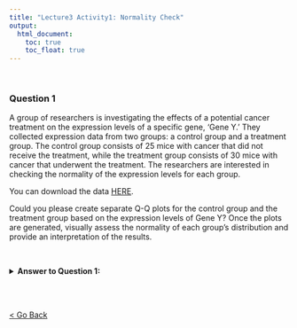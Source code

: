 ```yaml
---
title: "Lecture3 Activity1: Normality Check"
output:
  html_document: 
    toc: true
    toc_float: true
---
```

<br>

### Question 1

A group of researchers is investigating the effects of a potential cancer treatment on the expression levels of a specific gene, 'Gene Y.' They collected expression data from two groups: a control group and a treatment group. The control group consists of 25 mice with cancer that did not receive the treatment, while the treatment group consists of 30 mice with cancer that underwent the treatment. The researchers are interested in checking the normality of the expression levels for each group.

You can download the data [HERE](files/lec3/geneY.pzfx).

Could you please create separate Q-Q plots for the control group and the treatment group based on the expression levels of Gene Y? Once the plots are generated, visually assess the normality of each group's distribution and provide an interpretation of the results.

<br>

<details>
  <summary><strong>Answer to Question 1:</strong></summary>
  
<br>

  <style>
    img {
      width: 50%;
    }
  </style>
  
<img src="files/lec3/qq_ctrl.png" alt="Control Group Q-Q Plot" />
<img src="files/lec3/qq_trmt.png" alt="Treatment Group Q-Q Plot" />

Based on the visual analysis of the Q-Q plots, it can be concluded that both the control and treatment group data exhibit a normal distribution, indicating that the assumption of normality is reasonable for further statistical analyses and interpretations related to the gene expression levels in this study.

</details>
<br><br>

<a href="schedule.html">< Go Back</a>
